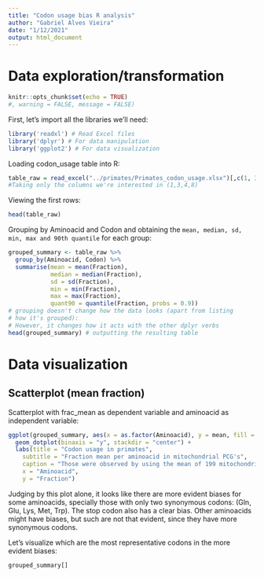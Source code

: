 ```yaml
---
title: "Codon usage bias R analysis"
author: "Gabriel Alves Vieira"
date: "1/12/2021"
output: html_document
---
```


# Data exploration/transformation

```r
knitr::opts_chunk$set(echo = TRUE)
#, warning = FALSE, message = FALSE)
```

First, let's import all the libraries we'll need:

```r
library('readxl') # Read Excel files
library('dplyr') # For data manipulation
library('ggplot2') # For data visualization
```

Loading codon_usage table into R:

```r
table_raw = read_excel("../primates/Primates_codon_usage.xlsx")[,c(1, 3:4, 8)]
#Taking only the columns we're interested in (1,3,4,8)
```

Viewing the first rows:

```r
head(table_raw)
```

Grouping by Aminoacid and Codon and obtaining the `mean, median, sd, min, max and 90th quantile` for each group:

```r
grouped_summary <- table_raw %>% 
  group_by(Aminoacid, Codon) %>%
  summarise(mean = mean(Fraction),
            median = median(Fraction),
            sd = sd(Fraction),
            min = min(Fraction),
            max = max(Fraction),
            quant90 = quantile(Fraction, probs = 0.9))
# grouping doesn't change how the data looks (apart from listing
# how it's grouped):
# However, it changes how it acts with the other dplyr verbs
head(grouped_summary) # outputting the resulting table
```

# Data visualization

## Scatterplot (mean fraction)

Scatterplot with frac_mean as dependent variable and aminoacid as independent variable:

```r
ggplot(grouped_summary, aes(x = as.factor(Aminoacid), y = mean, fill = Aminoacid)) + 
  geom_dotplot(binaxis = "y", stackdir = "center") +
  labs(title = "Codon usage in primates",
    subtitle = "Fraction mean per aminoacid in mitochondrial PCG's",
    caption = "Those were observed by using the mean of 199 mitochondrial coding sequences from different primate species",
    x = "Aminoacid",
    y = "Fraction")
```

Judging by this plot alone, it looks like there are more evident biases for some aminoacids, specially those with only two synonymous codons: (Gln, Glu, Lys, Met, Trp). The stop codon also has a clear bias.  Other aminoacids might have biases, but such are not that evident, since they have more synonymous codons.

Let's visualize which are the most representative codons in the more evident biases:

```r
grouped_summary[]
```